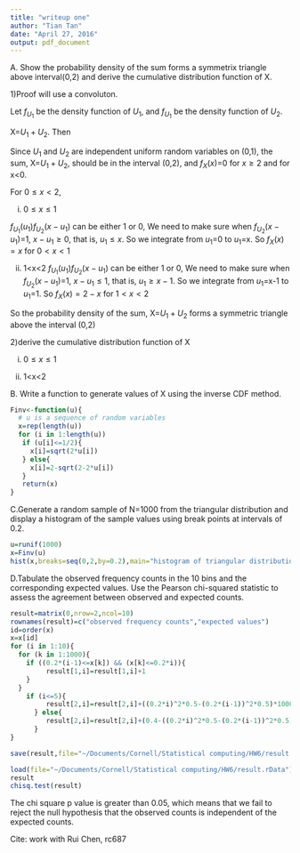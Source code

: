 ```yaml
---
title: "writeup one"
author: "Tian Tan"
date: "April 27, 2016"
output: pdf_document
---
```


A. Show the probability density of the sum forms a symmetrix triangle above interval(0,2) and derive the cumulative distribution function of X.

1)Proof will use a convoluton.

Let $f_{U_1}$ be the density function of $U_1$, and $f_{U_1}$ be the density function of $U_2$. 

X=$U_1+U_2$. Then
\begin{eqnarray*}
f_X(x) &=& \int_{-\infty}^{\infty} f_{U_1}(u_1)f_{U_2}(x-u_1)du_1
\end{eqnarray*}

Since $U_1$ and $U_2$ are independent uniform random variables on (0,1), the sum, X=$U_1+U_2$, should be in the interval (0,2), and $f_X(x)$=0 for $x\geq 2$ and for x<0.

For $0\leq x<2$, 

i) $0\leq x \leq 1$

$f_{U_1}(u_1)f_{U_2}(x-u_1)$ can be either 1 or 0, 
We need to make sure when $f_{U_2}(x-u_1)$=1, $x-u_1 \geq 0$, that is, $u_1 \leq x$. So we integrate from $u_1$=0 to $u_1$=x.
\begin{eqnarray*}
\int_{0}^{x} 1du_1 &=& x
\end{eqnarray*}
So $f_X(x)=x$ for $0<x<1$

ii) 1<x<2
$f_{U_1}(u_1)f_{U_2}(x-u_1)$ can be either 1 or 0, 
We need to make sure when $f_{U_2}(x-u_1)$=1, $x-u_1 \leq 1$, that is, $u_1 \geq x-1$. So we integrate from $u_1$=x-1 to $u_1$=1.
\begin{eqnarray*}
\int_{x-1}^{2} 1du_1 &=& 2-x
\end{eqnarray*}
So $f_X(x)=2-x$ for $1<x<2$

So the probability density of the sum, X=$U_1+U_2$ forms a symmetric triangle above the interval (0,2)

2)derive the cumulative distribution function of X

i) $0\leq x \leq 1$
\begin{eqnarray*}
F(x) &=& \int_{0}^{x} xdx = \frac{1}{2}x^2
\end{eqnarray*}

ii) 1<x<2
\begin{eqnarray*}
F(x) &=& \frac{1}{2}+\frac{1}{2}-(\int_{x}^{2} (2-x)dx)\\
     &=& -\frac{1}{2}x^2+2x-1
\end{eqnarray*}

B. Write a function to generate values of X using the inverse CDF method. 
```r
Finv<-function(u){
  # u is a sequence of random variables
  x=rep(length(u))
  for (i in 1:length(u))
   if (u[i]<=1/2){
     x[i]=sqrt(2*u[i])
   } else{
     x[i]=2-sqrt(2-2*u[i])
   }
   return(x)
}
```

C.Generate a random sample of N=1000 from the triangular distribution and display a histogram of the sample values using break points at intervals of 0.2. 
```r
u=runif(1000)
x=Finv(u)
hist(x,breaks=seq(0,2,by=0.2),main="histogram of triangular distribution sample values")
```

D.Tabulate the observed frequency counts in the 10 bins and the corresponding expected values. Use the Pearson chi-squared statistic to assess the agreement between observed and expected counts.
```r
result=matrix(0,nrow=2,ncol=10)
rownames(result)=c("observed frequency counts","expected values")
id=order(x)
x=x[id]
for (i in 1:10){
  for (k in 1:1000){
    if ((0.2*(i-1)<=x[k]) && (x[k]<=0.2*i)){
         result[1,i]=result[1,i]+1
    }
  }
    if (i<=5){
         result[2,i]=result[2,i]+((0.2*i)^2*0.5-(0.2*(i-1))^2*0.5)*1000
      } else{
         result[2,i]=result[2,i]+(0.4-((0.2*i)^2*0.5-(0.2*(i-1))^2*0.5))*1000
      }
}

save(result,file="~/Documents/Cornell/Statistical computing/HW6/result.rData")

```

```r
load(file="~/Documents/Cornell/Statistical computing/HW6/result.rData")
result
chisq.test(result)
```

The chi square p value is greater than 0.05, which means that we fail to reject the null hypothesis that the observed counts is independent of the expected counts. 



Cite: work with Rui Chen, rc687
